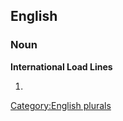 
==English==

===Noun===
'''International Load Lines'''

# {{plural of|[[International Load Line]]}}

[[Category:English plurals]]